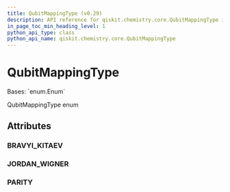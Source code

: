 ```yaml
---
title: QubitMappingType (v0.29)
description: API reference for qiskit.chemistry.core.QubitMappingType in qiskit v0.29
in_page_toc_min_heading_level: 1
python_api_type: class
python_api_name: qiskit.chemistry.core.QubitMappingType
---
```


# QubitMappingType

<Class id="qiskit.chemistry.core.QubitMappingType" isDedicatedPage={true} github="https://github.com/qiskit-community/qiskit-aqua/tree/stable/0.9/qiskit/chemistry/core/hamiltonian.py" signature="QubitMappingType(value)" modifiers="class">
  Bases: `enum.Enum`

  QubitMappingType enum

  ## Attributes

  ### BRAVYI\_KITAEV

  <Attribute id="qiskit.chemistry.core.QubitMappingType.BRAVYI_KITAEV" attributeValue="'bravyi_kitaev'" />

  ### JORDAN\_WIGNER

  <Attribute id="qiskit.chemistry.core.QubitMappingType.JORDAN_WIGNER" attributeValue="'jordan_wigner'" />

  ### PARITY

  <Attribute id="qiskit.chemistry.core.QubitMappingType.PARITY" attributeValue="'parity'" />
</Class>

